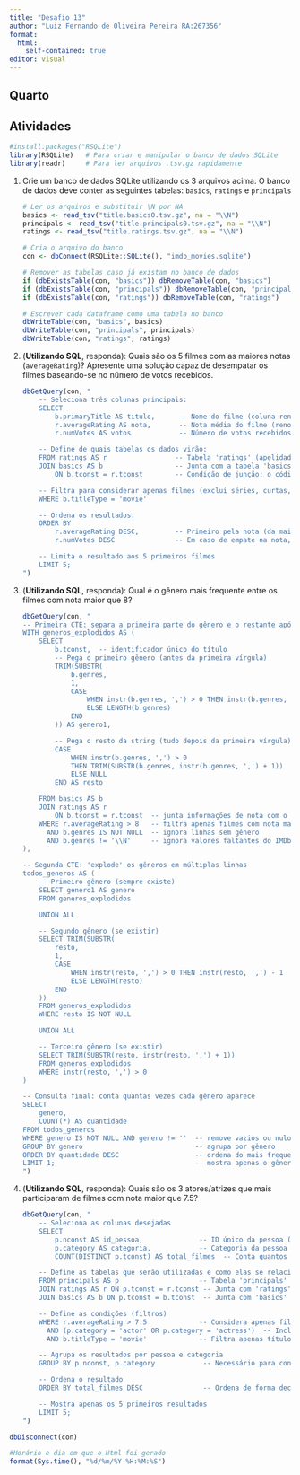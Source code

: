 ---
title: "Desafio 13"
author: "Luiz Fernando de Oliveira Pereira RA:267356"
format: 
  html:
    self-contained: true
editor: visual
---

## Quarto

## Atividades

```{r}
#install.packages("RSQLite")
library(RSQLite)   # Para criar e manipular o banco de dados SQLite
library(readr)     # Para ler arquivos .tsv.gz rapidamente

```

1.  Crie um banco de dados SQLite utilizando os 3 arquivos acima. O banco de dados deve conter as seguintes tabelas: `basics`, `ratings` e `principals`

    ```{r}

    # Ler os arquivos e substituir \N por NA
    basics <- read_tsv("title.basics0.tsv.gz", na = "\\N")
    principals <- read_tsv("title.principals0.tsv.gz", na = "\\N")
    ratings <- read_tsv("title.ratings.tsv.gz", na = "\\N")

    ```

    ```{r}
    # Cria o arquivo do banco
    con <- dbConnect(RSQLite::SQLite(), "imdb_movies.sqlite")

    ```

    ```{r}

    # Remover as tabelas caso já existam no banco de dados
    if (dbExistsTable(con, "basics")) dbRemoveTable(con, "basics")
    if (dbExistsTable(con, "principals")) dbRemoveTable(con, "principals")
    if (dbExistsTable(con, "ratings")) dbRemoveTable(con, "ratings")

    # Escrever cada dataframe como uma tabela no banco
    dbWriteTable(con, "basics", basics)
    dbWriteTable(con, "principals", principals)
    dbWriteTable(con, "ratings", ratings)

    ```

2.  (**Utilizando SQL**, responda): Quais são os 5 filmes com as maiores notas (`averageRating`)? Apresente uma solução capaz de desempatar os filmes baseando-se no número de votos recebidos.

    ```{r}
    dbGetQuery(con, "
        -- Seleciona três colunas principais:
        SELECT 
            b.primaryTitle AS titulo,      -- Nome do filme (coluna renomeada para 'titulo')
            r.averageRating AS nota,       -- Nota média do filme (renomeada para 'nota')
            r.numVotes AS votos            -- Número de votos recebidos (renomeada para 'votos')

        -- Define de quais tabelas os dados virão:
        FROM ratings AS r                 -- Tabela 'ratings' (apelidada como 'r')
        JOIN basics AS b                  -- Junta com a tabela 'basics' (apelidada como 'b')
            ON b.tconst = r.tconst        -- Condição de junção: o código do título (tconst) deve ser o mesmo em ambas

        -- Filtra para considerar apenas filmes (exclui séries, curtas, etc.)
        WHERE b.titleType = 'movie'

        -- Ordena os resultados:
        ORDER BY 
            r.averageRating DESC,         -- Primeiro pela nota (da maior para a menor)
            r.numVotes DESC               -- Em caso de empate na nota, desempata pelo número de votos (da maior para a menor)

        -- Limita o resultado aos 5 primeiros filmes
        LIMIT 5;
    ")

    ```

3.  (**Utilizando SQL**, responda): Qual é o gênero mais frequente entre os filmes com nota maior que 8?

    ```{r}
    dbGetQuery(con, "
    -- Primeira CTE: separa a primeira parte do gênero e o restante após a vírgula
    WITH generos_explodidos AS (
        SELECT 
            b.tconst,  -- identificador único do título
            -- Pega o primeiro gênero (antes da primeira vírgula)
            TRIM(SUBSTR(
                b.genres, 
                1, 
                CASE 
                    WHEN instr(b.genres, ',') > 0 THEN instr(b.genres, ',') - 1
                    ELSE LENGTH(b.genres)
                END
            )) AS genero1,

            -- Pega o resto da string (tudo depois da primeira vírgula)
            CASE 
                WHEN instr(b.genres, ',') > 0 
                THEN TRIM(SUBSTR(b.genres, instr(b.genres, ',') + 1))
                ELSE NULL
            END AS resto

        FROM basics AS b
        JOIN ratings AS r 
            ON b.tconst = r.tconst  -- junta informações de nota com o título
        WHERE r.averageRating > 8   -- filtra apenas filmes com nota maior que 8
          AND b.genres IS NOT NULL  -- ignora linhas sem gênero
          AND b.genres != '\\N'     -- ignora valores faltantes do IMDb
    ),

    -- Segunda CTE: 'explode' os gêneros em múltiplas linhas
    todos_generos AS (
        -- Primeiro gênero (sempre existe)
        SELECT genero1 AS genero 
        FROM generos_explodidos

        UNION ALL

        -- Segundo gênero (se existir)
        SELECT TRIM(SUBSTR(
            resto, 
            1, 
            CASE 
                WHEN instr(resto, ',') > 0 THEN instr(resto, ',') - 1
                ELSE LENGTH(resto)
            END
        ))
        FROM generos_explodidos 
        WHERE resto IS NOT NULL

        UNION ALL

        -- Terceiro gênero (se existir)
        SELECT TRIM(SUBSTR(resto, instr(resto, ',') + 1))
        FROM generos_explodidos 
        WHERE instr(resto, ',') > 0
    )

    -- Consulta final: conta quantas vezes cada gênero aparece
    SELECT 
        genero, 
        COUNT(*) AS quantidade
    FROM todos_generos
    WHERE genero IS NOT NULL AND genero != ''  -- remove vazios ou nulos
    GROUP BY genero                            -- agrupa por gênero
    ORDER BY quantidade DESC                   -- ordena do mais frequente ao menos
    LIMIT 1;                                   -- mostra apenas o gênero mais comum
    ")

    ```

4.  (**Utilizando SQL**, responda): Quais são os 3 atores/atrizes que mais participaram de filmes com nota maior que 7.5?

    ```{r}
    dbGetQuery(con, "
        -- Seleciona as colunas desejadas
        SELECT 
            p.nconst AS id_pessoa,              -- ID único da pessoa (ator ou atriz)
            p.category AS categoria,            -- Categoria da pessoa (actor ou actress)
            COUNT(DISTINCT p.tconst) AS total_filmes  -- Conta quantos filmes distintos essa pessoa participou

        -- Define as tabelas que serão utilizadas e como elas se relacionam
        FROM principals AS p                    -- Tabela 'principals' contém quem trabalhou em cada título
        JOIN ratings AS r ON p.tconst = r.tconst -- Junta com 'ratings' para acessar as notas dos filmes
        JOIN basics AS b ON p.tconst = b.tconst  -- Junta com 'basics' para filtrar apenas filmes

        -- Define as condições (filtros)
        WHERE r.averageRating > 7.5             -- Considera apenas filmes com nota maior que 7.5
          AND (p.category = 'actor' OR p.category = 'actress')  -- Inclui apenas atores e atrizes
          AND b.titleType = 'movie'             -- Filtra apenas títulos que são filmes

        -- Agrupa os resultados por pessoa e categoria
        GROUP BY p.nconst, p.category            -- Necessário para contar os filmes de cada ator/atriz

        -- Ordena o resultado
        ORDER BY total_filmes DESC               -- Ordena de forma decrescente (quem participou de mais filmes aparece primeiro)

        -- Mostra apenas os 5 primeiros resultados
        LIMIT 5;
    ")

    ```

```{r}
dbDisconnect(con)
```

```{r}

#Horário e dia em que o Html foi gerado
format(Sys.time(), "%d/%m/%Y %H:%M:%S")
```
